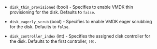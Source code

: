 <!-- Code generated from the comments of the DiskConfig struct in builder/vsphere/common/storage_config.go; DO NOT EDIT MANUALLY -->

- `disk_thin_provisioned` (bool) - Specifies to enable VMDK thin provisioning for the disk. Defaults to `false`.

- `disk_eagerly_scrub` (bool) - Specifies to enable VMDK eager scrubbing for the disk. Defaults to `false`.

- `disk_controller_index` (int) - Specifies the assigned disk controller for the disk. Defaults to the first controller, `(0)`.

<!-- End of code generated from the comments of the DiskConfig struct in builder/vsphere/common/storage_config.go; -->
